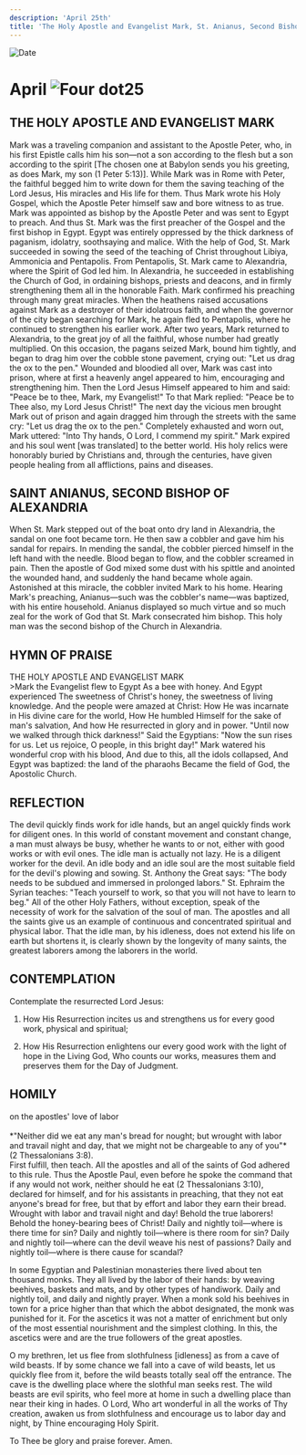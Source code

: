 ```yaml
---
description: 'April 25th'
title: 'The Holy Apostle and Evangelist Mark, St. Anianus, Second Bishop of Alexandria'
---
```


<RunningHead />
<Image src="/title-imprint.png" height={68} width={50} alt="Date" className="title-imprint"/>

# <div id="date">April <Image className="four-dot" src="/four-dot.png" height={15} width={15} alt="Four dot" />25</div>

## THE HOLY APOSTLE AND EVANGELIST MARK

Mark was a traveling companion and assistant to the Apostle Peter, who, in his first Epistle calls him his son—not a son according to the flesh but a son according to the spirit [The chosen one at Babylon sends you his greeting, as does Mark, my son (1 Peter 5:13)]. While Mark was in Rome with Peter, the faithful begged him to write down for them the saving teaching of the Lord Jesus, His miracles and His life for them. Thus Mark wrote his Holy Gospel, which the Apostle Peter himself saw and bore witness to as true. Mark was appointed as bishop by the Apostle Peter and was sent to Egypt to preach. And thus St. Mark was the first preacher of the Gospel and the first bishop in Egypt. Egypt was entirely oppressed by the thick darkness of paganism, idolatry, soothsaying and malice. With the help of God, St. Mark succeeded in sowing the seed of the teaching of Christ throughout Libiya, Ammonicia and Pentapolis. From Pentapolis, St. Mark came to Alexandria, where the Spirit of God led him. In Alexandria, he succeeded in establishing the Church of God, in ordaining bishops, priests and deacons, and in firmly strengthening them all in the honorable Faith. Mark confirmed his preaching through many great miracles. When the heathens raised accusations against Mark as a destroyer of their idolatrous faith, and when the governor of the city began searching for Mark, he again fled to Pentapolis, where he continued to strengthen his earlier work. After two years, Mark returned to Alexandria, to the great joy of all the faithful, whose number had greatly multiplied. On this occasion, the pagans seized Mark, bound him tightly, and began to drag him over the cobble stone pavement, crying out: "Let us drag the ox to the pen." Wounded and bloodied all over, Mark was cast into prison, where at first a heavenly angel appeared to him, encouraging and strengthening him. Then the Lord Jesus Himself appeared to him and said: "Peace be to thee, Mark, my Evangelist!" To that Mark replied: "Peace be to Thee also, my Lord Jesus Christ!" The next day the vicious men brought Mark out of prison and again dragged him through the streets with the same cry: "Let us drag the ox to the pen." Completely exhausted and worn out, Mark uttered: "Into Thy hands, O Lord, I commend my spirit." Mark expired and his soul went [was translated] to the better world. His holy relics were honorably buried by Christians and, through the centuries, have given people healing from all afflictions, pains and diseases.

## SAINT ANIANUS, SECOND BISHOP OF ALEXANDRIA

When St. Mark stepped out of the boat onto dry land in Alexandria, the sandal on one foot became torn. He then saw a cobbler and gave him his sandal for repairs. In mending the sandal, the cobbler pierced himself in the left hand with the needle. Blood began to flow, and the cobbler screamed in pain. Then the apostle of God mixed some dust with his spittle and anointed the wounded hand, and suddenly the hand became whole again. Astonished at this miracle, the cobbler invited Mark to his home. Hearing Mark's preaching, Anianus—such was the cobbler's name—was baptized, with his entire household. Anianus displayed so much virtue and so much zeal for the work of God that St. Mark consecrated him bishop. This holy man was the second bishop of the Church in Alexandria.


## HYMN OF PRAISE
<div style={{textAlign:'center', color:'crimson', fontWeight:'bold'}}>
THE HOLY APOSTLE AND EVANGELIST MARK
</div>
>Mark the Evangelist flew to Egypt  
As a bee with honey. And Egypt experienced  
The sweetness of Christ's honey, the sweetness of living knowledge.  
And the people were amazed at Christ:  
How He was incarnate in His divine care for the world,  
How He humbled Himself for the sake of man's salvation,  
And how He resurrected in glory and in power.  
"Until now we walked through thick darkness!"  
Said the Egyptians: "Now the sun rises for us.  
Let us rejoice, O people, in this bright day!"  
Mark watered his wonderful crop with his blood,  
And due to this, all the idols collapsed,  
And Egypt was baptized: the land of the pharaohs  
Became the field of God, the Apostolic Church.  


## REFLECTION

The devil quickly finds work for idle hands, but an angel quickly finds work for diligent ones. In this world of constant movement and constant change, a man must always be busy, whether he wants to or not, either with good works or with evil ones. The idle man is actually not lazy. He is a diligent worker for the devil. An idle body and an idle soul are the most suitable field for the devil's plowing and sowing. St. Anthony the Great says: "The body needs to be subdued and immersed in prolonged labors." St. Ephraim the Syrian teaches: "Teach yourself to work, so that you will not have to learn to beg." All of the other Holy Fathers, without exception, speak of the necessity of work for the salvation of the soul of man. The apostles and all the saints give us an example of continuous and concentrated spiritual and physical labor. That the idle man, by his idleness, does not extend his life on earth but shortens it, is clearly shown by the longevity of many saints, the greatest laborers among the laborers in the world.


## CONTEMPLATION

Contemplate the resurrected Lord Jesus:

1. How His Resurrection incites us and strengthens us for every good work, physical and spiritual;

2. How His Resurrection enlightens our every good work with the light of hope in the Living God, Who counts our works, measures them and preserves them for the Day of Judgment.


## HOMILY
<div style={{textAlign:'center', color:'crimson', fontWeight:'bold'}}>
on the apostles' love of labor
</div><br />
<div style={{textAlign:'right'}}>
*"Neither did we eat any man's bread for nought; but wrought with labor and travail night and day, that we might not be chargeable to any of you"* (2 Thessalonians 3:8).
</div>
First fulfill, then teach. All the apostles and all of the saints of God adhered to this rule. Thus the Apostle Paul, even before he spoke the command that if any would not work, neither should he eat (2 Thessalonians 3:10), declared for himself, and for his assistants in preaching, that they not eat anyone's bread for free, but that by effort and labor they earn their bread. Wrought with labor and travail night and day! Behold the true laborers! Behold the honey-bearing bees of Christ! Daily and nightly toil—where is there time for sin? Daily and nightly toil—where is there room for sin? Daily and nightly toil—where can the devil weave his nest of passions? Daily and nightly toil—where is there cause for scandal?

In some Egyptian and Palestinian monasteries there lived about ten thousand monks. They all lived by the labor of their hands: by weaving beehives, baskets and mats, and by other types of handiwork. Daily and nightly toil, and daily and nightly prayer. When a monk sold his beehives in town for a price higher than that which the abbot designated, the monk was punished for it. For the ascetics it was not a matter of enrichment but only of the most essential nourishment and the simplest clothing. In this, the ascetics were and are the true followers of the great apostles.

O my brethren, let us flee from slothfulness [idleness] as from a cave of wild beasts. If by some chance we fall into a cave of wild beasts, let us quickly flee from it, before the wild beasts totally seal off the entrance. The cave is the dwelling place where the slothful man seeks rest. The wild beasts are evil spirits, who feel more at home in such a dwelling place than near their king in hades. O Lord, Who art wonderful in all the works of Thy creation, awaken us from slothfulness and encourage us to labor day and night, by Thine encouraging Holy Spirit.

To Thee be glory and praise forever. Amen.
